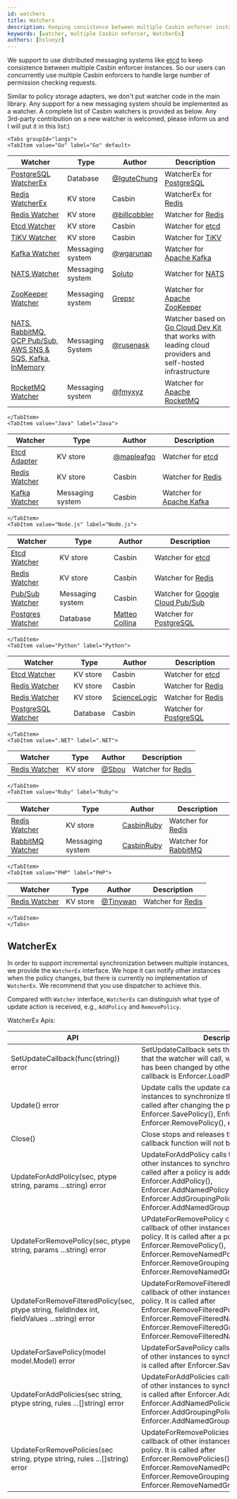 ```yaml
---
id: watchers
title: Watchers
description: Keeping consistence between multiple Casbin enforcer instances
keywords: [watcher, multiple Casbin enforcer, WatcherEx]
authors: [hsluoyz]
---
```




We support to use distributed messaging systems like [etcd](https://github.com/coreos/etcd) to keep consistence between multiple Casbin enforcer instances. So our users can concurrently use multiple Casbin enforcers to handle large number of permission checking requests.

Similar to policy storage adapters, we don't put watcher code in the main library. Any support for a new messaging system should be implemented as a watcher. A complete list of Casbin watchers is provided as below. Any 3rd-party contribution on a new watcher is welcomed, please inform us and I will put it in this list:)

```mdx-code-block
<Tabs groupId="langs">
<TabItem value="Go" label="Go" default>
```

| Watcher                                                                                                            | Type             | Author                                         | Description                                                                                                                      |
|--------------------------------------------------------------------------------------------------------------------|------------------|------------------------------------------------|----------------------------------------------------------------------------------------------------------------------------------|
| [PostgreSQL WatcherEx](https://github.com/IguteChung/casbin-psql-watcher)                                          | Database         | [@IguteChung](https://github.com/IguteChung)   | WatcherEx for [PostgreSQL](https://www.postgresql.org/)                                                                          |
| [Redis WatcherEx](https://github.com/casbin/redis-watcher)                                                         | KV store         | Casbin                                         | WatcherEx for [Redis](http://redis.io/)                                                                                          |
| [Redis Watcher](https://github.com/billcobbler/casbin-redis-watcher)                                               | KV store         | [@billcobbler](https://github.com/billcobbler) | Watcher for [Redis](http://redis.io/)                                                                                            |
| [Etcd Watcher](https://github.com/casbin/etcd-watcher)                                                             | KV store         | Casbin                                         | Watcher for [etcd](https://github.com/coreos/etcd)                                                                               |
| [TiKV Watcher](https://github.com/casbin/tikv-watcher)                                                             | KV store         | Casbin                                         | Watcher for [TiKV](https://github.com/tikv/tikv)                                                                                 |
| [Kafka Watcher](https://github.com/wgarunap/casbin-kafka-watcher)                                                  | Messaging system | [@wgarunap](https://github.com/wgarunap)       | Watcher for [Apache Kafka](https://kafka.apache.org/)                                                                            |
| [NATS Watcher](https://github.com/Soluto/casbin-nats-watcher)                                                      | Messaging system | [Soluto](https://github.com/Soluto)            | Watcher for [NATS](https://nats.io/)                                                                                             |
| [ZooKeeper Watcher](https://github.com/grepsr/casbin-zk-watcher)                                                   | Messaging system | [Grepsr](https://github.com/grepsr)            | Watcher for [Apache ZooKeeper](https://zookeeper.apache.org/)                                                                    |
| [NATS, RabbitMQ, GCP Pub/Sub, AWS SNS & SQS, Kafka, InMemory](https://github.com/rusenask/casbin-go-cloud-watcher) | Messaging System | [@rusenask](https://github.com/rusenask/)      | Watcher based on [Go Cloud Dev Kit](https://gocloud.dev/) that works with leading cloud providers and self-hosted infrastructure |
| [RocketMQ Watcher](https://github.com/fmyxyz/casbin-rocketmq-watcher)                                              | Messaging system | [@fmyxyz](https://github.com/fmyxyz)           | Watcher for [Apache RocketMQ](https://rocketmq.apache.org/)                                                                      |

```mdx-code-block
</TabItem>
<TabItem value="Java" label="Java">
```

| Watcher                                                    | Type             | Author                                     | Description                                           |
|------------------------------------------------------------|------------------|--------------------------------------------|-------------------------------------------------------|
| [Etcd Adapter](https://github.com/mapleafgo/jcasbin-extra) | KV store         | [@mapleafgo](https://github.com/mapleafgo) | Watcher for [etcd](https://github.com/coreos/etcd)    |
| [Redis Watcher](https://github.com/jcasbin/redis-watcher)  | KV store         | Casbin                                     | Watcher for [Redis](http://redis.io/)                 |
| [Kafka Watcher](https://github.com/jcasbin/kafka-watcher)  | Messaging system | Casbin                                     | Watcher for [Apache Kafka](https://kafka.apache.org/) |

```mdx-code-block
</TabItem>
<TabItem value="Node.js" label="Node.js">
```

| Watcher                                                           | Type             | Author                                         | Description                                                              |
|-------------------------------------------------------------------|------------------|------------------------------------------------|--------------------------------------------------------------------------|
| [Etcd Watcher](https://github.com/node-casbin/etcd-watcher)       | KV store         | Casbin                                         | Watcher for [etcd](https://github.com/coreos/etcd)                       |
| [Redis Watcher](https://github.com/node-casbin/redis-watcher)     | KV store         | Casbin                                         | Watcher for [Redis](http://redis.io/)                                    |
| [Pub/Sub Watcher](https://github.com/node-casbin/pubsub-watcher)  | Messaging system | Casbin                                         | Watcher for [Google Cloud Pub/Sub](https://cloud.google.com/pubsub/docs) |
| [Postgres Watcher](https://github.com/mcollina/casbin-pg-watcher) | Database         | [Matteo Collina](https://github.com/mcollina/) | Watcher for [PostgreSQL](https://www.postgresql.org/)                    |

```mdx-code-block
</TabItem>
<TabItem value="Python" label="Python">
```

| Watcher                                                                     | Type     | Author                                          | Description                                           |
|-----------------------------------------------------------------------------|----------|-------------------------------------------------|-------------------------------------------------------|
| [Etcd Watcher](https://github.com/pycasbin/etcd-watcher)                    | KV store | Casbin                                          | Watcher for [etcd](https://github.com/coreos/etcd)    |
| [Redis Watcher](https://github.com/pycasbin/redis-watcher)                  | KV store | Casbin                                          | Watcher for [Redis](http://redis.io/)                 |
| [Redis Watcher](https://github.com/ScienceLogic/flask-casbin-redis-watcher) | KV store | [ScienceLogic](https://github.com/ScienceLogic) | Watcher for [Redis](http://redis.io/)                 |
| [PostgreSQL Watcher](https://github.com/pycasbin/postgresql-watcher)        | Database | Casbin                                          | Watcher for [PostgreSQL](https://www.postgresql.org/) |

```mdx-code-block
</TabItem>
<TabItem value=".NET" label=".NET">
```

| Watcher                                                           | Type     | Author                           | Description                           |
|-------------------------------------------------------------------|----------|----------------------------------|---------------------------------------|
| [Redis Watcher](https://github.com/Sbou/Casbin.NET-Redis-Watcher) | KV store | [@Sbou](https://github.com/Sbou) | Watcher for [Redis](http://redis.io/) |

```mdx-code-block
</TabItem>
<TabItem value="Ruby" label="Ruby">
```

| Watcher                                                                        | Type             | Author                                      | Description                                       |
|--------------------------------------------------------------------------------|------------------|---------------------------------------------|---------------------------------------------------|
| [Redis Watcher](https://github.com/CasbinRuby/casbin-ruby-redis-watcher)       | KV store         | [CasbinRuby](https://github.com/CasbinRuby) | Watcher for [Redis](http://redis.io/)             |
| [RabbitMQ Watcher](https://github.com/CasbinRuby/casbin-ruby-rabbitmq-watcher) | Messaging system | [CasbinRuby](https://github.com/CasbinRuby) | Watcher for [RabbitMQ](https://www.rabbitmq.com/) |

```mdx-code-block
</TabItem>
<TabItem value="PHP" label="PHP">
```

| Watcher                                                          | Type     | Author                                 | Description                           |
|------------------------------------------------------------------|----------|----------------------------------------|---------------------------------------|
| [Redis Watcher](https://github.com/php-casbin/webman-permission) | KV store | [@Tinywan](https://github.com/Tinywan) | Watcher for [Redis](http://redis.io/) |

```mdx-code-block
</TabItem>
</Tabs>
```

## WatcherEx

In order to support incremental synchronization between multiple instances, we provide the `WatcherEx` interface. We hope it can notify other instances when the policy changes, but there is currently no implementation of `WatcherEx`. We recommend that you use dispatcher to achieve this.

Compared with `Watcher` interface, `WatcherEx` can distinguish what type of update action is received, e.g., `AddPolicy` and `RemovePolicy`.

WatcherEx Apis:

| API                                                                                           | Description                                                                                                                                                                                                                                                                                 |
|-----------------------------------------------------------------------------------------------|---------------------------------------------------------------------------------------------------------------------------------------------------------------------------------------------------------------------------------------------------------------------------------------------|
| SetUpdateCallback(func(string)) error                                                         | SetUpdateCallback sets the callback function that the watcher will call, when the policy in DB has been changed by other instances. A classic callback is Enforcer.LoadPolicy().                                                                                                            |
| Update() error                                                                                | Update calls the update callback of other instances to synchronize their policy. It is usually called after changing the policy in DB, like Enforcer.SavePolicy(), Enforcer.AddPolicy(), Enforcer.RemovePolicy(), etc.                                                                      |
| Close()                                                                                       | Close stops and releases the watcher, the callback function will not be called any more.                                                                                                                                                                                                    |
| UpdateForAddPolicy(sec, ptype string, params ...string) error                                 | UpdateForAddPolicy calls the update callback of other instances to synchronize their policy. It is called after a policy is added via Enforcer.AddPolicy(), Enforcer.AddNamedPolicy(), Enforcer.AddGroupingPolicy() and Enforcer.AddNamedGroupingPolicy().                                  |
| UpdateForRemovePolicy(sec, ptype string, params ...string) error                              | UPdateForRemovePolicy calls the update callback of other instances to synchronize their policy. It is called after a policy is removed by Enforcer.RemovePolicy(), Enforcer.RemoveNamedPolicy(), Enforcer.RemoveGroupingPolicy() and Enforcer.RemoveNamedGroupingPolicy().                  |
| UpdateForRemoveFilteredPolicy(sec, ptype string, fieldIndex int, fieldValues ...string) error | UpdateForRemoveFilteredPolicy calls the update callback of other instances to synchronize their policy. It is called after Enforcer.RemoveFilteredPolicy(), Enforcer.RemoveFilteredNamedPolicy(), Enforcer.RemoveFilteredGroupingPolicy() and Enforcer.RemoveFilteredNamedGroupingPolicy(). |
| UpdateForSavePolicy(model model.Model) error                                                  | UpdateForSavePolicy calls the update callback of other instances to synchronize their policy. It is called after Enforcer.SavePolicy()                                                                                                                                                      |
| UpdateForAddPolicies(sec string, ptype string, rules ...[]string) error                       | UpdateForAddPolicies calls the update callback of other instances to synchronize their policy. It is called after Enforcer.AddPolicies(), Enforcer.AddNamedPolicies(), Enforcer.AddGroupingPolicies() and Enforcer.AddNamedGroupingPolicies().                                              |
| UpdateForRemovePolicies(sec string, ptype string, rules ...[]string) error                    | UpdateForRemovePolicies calls the update callback of other instances to synchronize their policy. It is called after  Enforcer.RemovePolicies(), Enforcer.RemoveNamedPolicies(), Enforcer.RemoveGroupingPolicies() and Enforcer.RemoveNamedGroupingPolicies().                              |
